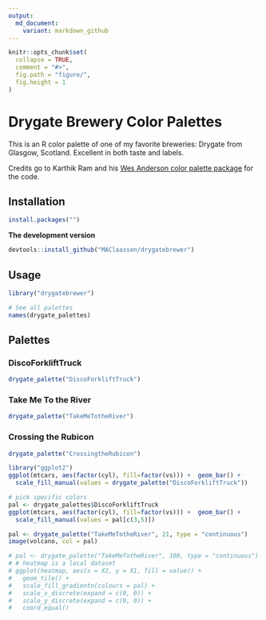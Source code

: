 ```yaml
---
output:
  md_document:
    variant: markdown_github
---
```


<!-- README.md is generated from README.Rmd. Please edit that file -->

```r
knitr::opts_chunk$set(
  collapse = TRUE,
  comment = "#>",
  fig.path = "figure/",
  fig.height = 1
)
```

# Drygate Brewery Color Palettes

<!-- ![](rushmore.jpg) -->

This is an R color palette of one of my favorite breweries: Drygate from Glasgow, Scotland. Excellent in both taste and labels. 

Credits go to Karthik Ram and his [Wes Anderson color palette package](https://github.com/karthik/wesanderson) for the code. 


## Installation

```r
install.packages("")
```
  
__The development version__

```r
devtools::install_github("MAClaassen/drygatebrewer")
```

## Usage

```r
library("drygatebrewer")

# See all palettes
names(drygate_palettes)
```

## Palettes

### DiscoForkliftTruck

```r
drygate_palette("DiscoForkliftTruck")
```

### Take Me To the River

```r
drygate_palette("TakeMeTotheRiver")
```

### Crossing the Rubicon

```r
drygate_palette("CrossingtheRubicon")
```


```r
library("ggplot2")
ggplot(mtcars, aes(factor(cyl), fill=factor(vs))) +  geom_bar() +
  scale_fill_manual(values = drygate_palette("DiscoForkliftTruck"))

# pick specific colors
pal <- drygate_palettes$DiscoForkliftTruck
ggplot(mtcars, aes(factor(cyl), fill=factor(vs))) +  geom_bar() +
  scale_fill_manual(values = pal[c(3,5)])
```

```r
pal <- drygate_palette("TakeMeTotheRiver", 21, type = "continuous")
image(volcano, col = pal)
```

```r
# pal <- drygate_palette("TakeMeTotheRiver", 100, type = "continuous")
# # heatmap is a local dataset
# ggplot(heatmap, aes(x = X2, y = X1, fill = value)) +
#   geom_tile() + 
#   scale_fill_gradientn(colours = pal) + 
#   scale_x_discrete(expand = c(0, 0)) +
#   scale_y_discrete(expand = c(0, 0)) + 
#   coord_equal() 
```
